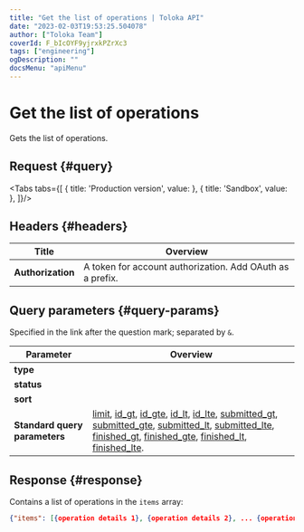 ```yaml
---
title: "Get the list of operations | Toloka API"
date: "2023-02-03T19:53:25.504078"
author: ["Toloka Team"]
coverId: F_bIcOYF9yjrxkPZrXc3
tags: ["engineering"]
ogDescription: ""
docsMenu: "apiMenu"
---
```



# Get the list of operations

<Announce/>

Gets the list of operations.

## Request {#query}

<Tabs tabs={[
  { title: 'Production version', value: <GetOperationsListList1/> },
  { title: 'Sandbox', value: <GetOperationsListList2/> },
]}/>

## Headers {#headers}

Title | Overview
----- | -----
**Authorization** | A token for account authorization. Add OAuth as a prefix.

## Query parameters {#query-params}

Specified in the link after the question mark; separated by `&`.

Parameter | Overview
----- | -----
**type** | <GetOperationsListTable1/>
**status** | <GetOperationsListTable2/>
**sort** | <GetOperationsListTable3/>
**Standard query parameters** | [limit](./standard-query-parameters#limit), [id_gt](./standard-query-parameters#id_gt), [id_gte](./standard-query-parameters#id_gte), [id_lt](./standard-query-parameters#id_lt), [id_lte](./standard-query-parameters#id_lte), [submitted_gt](./standard-query-parameters#submitted_gt), [submitted_gte](./standard-query-parameters#submitted_gte), [submitted_lt](./standard-query-parameters#submitted_lt), [submitted_lte](./standard-query-parameters#submitted_lte), [finished_gt](./standard-query-parameters#finished_gt), [finished_gte](./standard-query-parameters#finished_gte), [finished_lt](./standard-query-parameters#finished_lt), [finished_lte](./standard-query-parameters#finished_lte).

## Response {#response}

Contains a list of operations in the `items` array:

```json
{"items": [{operation details 1}, {operation details 2}, ... {operation details n}], "has_more": false}
```
